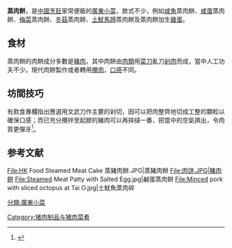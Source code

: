
'''蒸肉餅'''，是[[中國|中國]][[烹飪|烹飪]]家常便飯的[[廣東|廣東]][[小菜|小菜]]，款式不少，例如[[咸魚|咸魚]]蒸肉餅、[[咸蛋|咸蛋]]蒸肉餅、[[梅菜|梅菜]]蒸肉餅、[[冬菇|冬菇]]蒸肉餅、[[土魷|土魷]][[馬蹄|馬蹄]]蒸肉餅及蒸肉餅加生[[雞蛋|雞蛋]]。

==食材==
蒸肉餅的肉餅成分多數是[[豬肉|豬肉]]，其中肉餅由[[肉類|肉類]]用[[菜刀|菜刀]]亂刀[[剁肉|剁肉]]而成，當中人工功夫不少。現代肉餅製作或者轉用[[攪肉|攪肉]]，[[口感|口感]]不同。

==坊間技巧==
有飲食專欄指出應選用文武刀作主要的剁切，因可以把肉整齊地切成工整的顆粒以確保口感；而已充分攪拌至起膠的豬肉可以再摔撻一番，把當中的空氣擠出，令肉質更彈牙<ref>{{Cite web |url=https://bkb.mpweekly.com/cu0003/20180416-70960 |title=【利其器】肉餅點樣剁 才會有質感？教你點做香煎鹹魚肉餅 |access-date=2018-04-20 |archive-url=https://web.archive.org/web/20180420135428/https://bkb.mpweekly.com/cu0003/20180416-70960 |archive-date=2018-04-20 |dead-url=yes }}</ref>。

==参考文献==
{{reflist}}

<gallery>
File:HK Food Steamed Meat Cake 蒸豬肉餅.JPG|蒸豬肉餅
File:肉饼.JPG|豬肉餅
File:Steamed Meat Patty with Salted Egg.jpg|鹹蛋蒸肉餅
File:Minced pork with sliced octopus at Tai O.jpg|土魷魚蒸肉碎

</gallery>

[[分類:廣東小菜|分類:廣東小菜]]
[[Category:猪肉制品与猪肉菜肴|Category:猪肉制品与猪肉菜肴]]
